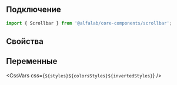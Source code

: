 
## Подключение

```jsx
import { Scrollbar } from '@alfalab/core-components/scrollbar';
```

## Свойства

<ArgTypes of={Scrollbar} />

## Переменные

<CssVars
    css={`
        ${styles}${colorsStyles}${invertedStyles}
    `}
/>
